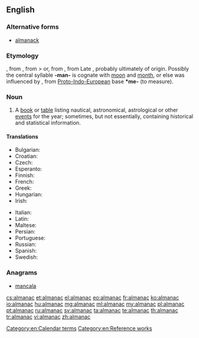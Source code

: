 ==English==
{{wikipedia}}

===Alternative forms===
* [[almanack]]

===Etymology===
{{etyl|fro}} {{term|almanach|lang=fro}}, from {{etyl|ML.}} {{term|almanachus|lang=la}}, from {{etyl|xaa}} {{term||tr=almanak||almanac, calendar}} > or, from {{etyl|ar}} {{term|مناخ|المناخ|sc=Arab|tr=al-manāx|lang=ar|climate}}, from Late {{etyl|grc}} {{term|ἀλμενιχιακά||calendar|sc=polytonic|lang=grc}}, probably ultimately of {{etyl|cop}} origin. Possibly the central syllable '''-man-''' is cognate with [[moon]] and [[month]], or else was influenced by {{proto|Indo-European|mens-|moon, month}}, from [[Proto-Indo-European]] base '''*me-''' (to measure).

===Noun===
{{en-noun}}

# {{astronomy|navigation}} A [[book]] or [[table]] listing nautical, astronomical, astrological or other [[event]]s for the year; sometimes, but not essentially, containing historical and statistical information.

====Translations====
{{trans-top|book or table listing astronomical, nautical or other events for the year}}
* Bulgarian: {{t+|bg|алманах|m|tr=almanáh}}
* Croatian: {{t-|hr|almanah|m}}
* Czech: {{t+|cs|almanach|m}}
* Esperanto: {{t-|eo|almanako|xs=Esperanto}}
* Finnish: {{t-|fi|almanakka}}
* French: {{t+|fr|almanach|m}}
* Greek: {{t+|el|αλμανάκ|n|tr=almanák}}
* Hungarian: {{t+|hu|almanach}}
* Irish: {{t-|ga|almanag|m|xs=Irish}}
{{trans-mid}}
* Italian: {{t+|it|almanacco|m}}
* Latin: {{t-|la|almanacus|m}}
* Maltese: {{t-|mt|almanak|m|xs=Maltese}}
* Persian: {{t+|fa|زیگ|tr=zig|xs=Persian}}
* Portuguese: {{t+|pt|almanaque|m}}
* Russian: {{t+|ru|альманах|m|tr=al’manáx}}
* Spanish: {{t+|es|almanaque|m}}
* Swedish: {{t+|sv|almanacka|c}}
{{trans-bottom}}

===Anagrams===
* [[mancala#English|mancala]]

[[Category:en:Calendar terms]]
[[Category:en:Reference works]]

[[cs:almanac]]
[[et:almanac]]
[[el:almanac]]
[[eo:almanac]]
[[fr:almanac]]
[[ko:almanac]]
[[io:almanac]]
[[hu:almanac]]
[[mg:almanac]]
[[ml:almanac]]
[[my:almanac]]
[[pl:almanac]]
[[pt:almanac]]
[[ru:almanac]]
[[sv:almanac]]
[[ta:almanac]]
[[te:almanac]]
[[th:almanac]]
[[tr:almanac]]
[[vi:almanac]]
[[zh:almanac]]